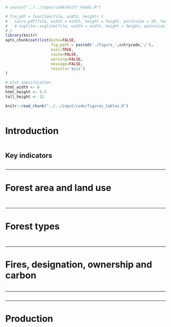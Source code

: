 
```r
# source("../../input/code/knitr_hooks.R")

# fra_pdf = function(file, width, height) {
#   cairo_pdf(file, width = width, height = height, pointsize = 10, family = "PT Sans")
#   # svglite::svglite(file, width = width, height = height, pointsize = 10)
# }
library(knitr)
opts_chunk$set(list(echo=FALSE,
                    fig.path = paste0('./figure_',cntrycode,'/'),
                    eval=TRUE,
                    cache=FALSE,
                    warning=FALSE,
                    message=FALSE,
                    results='asis')
)

# plot spesification
html_width <- 6
html_height <- 5.5
tall_height <- 11
```


```r
knitr::read_chunk("../../input/code/figures_tables.R")
```


```r
```


# Introduction

```r
```

## Key indicators

```r
```


****

# Forest area and land use

```r
```


```r
```

****

# Forest types

```r
```


```r
```

****

# Fires, designation, ownership and carbon

```r
```

****

```r
```


****

# Production

```r
```
